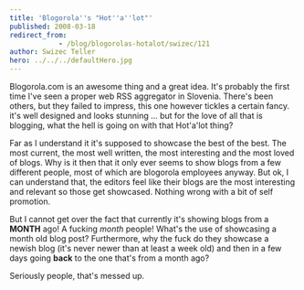 ```yaml
---
title: 'Blogorola''s "Hot''a''lot"'
published: 2008-03-18
redirect_from: 
            - /blog/blogorolas-hotalot/swizec/121
author: Swizec Teller
hero: ../../../defaultHero.jpg
---
```

Blogorola.com is an awesome thing and a great idea. It's probably the first time I've seen a proper web RSS aggregator in Slovenia. There's been others, but they failed to impress, this one however tickles a certain fancy. it's well designed and looks stunning ... but for the love of all that is blogging, what the hell is going on with that Hot'a'lot thing?

Far as I understand it it's supposed to showcase the best of the best. The most current, the most well written, the most interesting and the most loved of blogs. Why is it then that it only ever seems to show blogs from a few different people, most of which are blogorola employees anyway. But ok, I can understand that, the editors feel like their blogs are the most interesting and relevant so those get showcased. Nothing wrong with a bit of self promotion.

But I cannot get over the fact that currently it's showing blogs from a **MONTH** ago! A fucking _month_ people! What's the use of showcasing a month old blog post? Furthermore, why the fuck do they showcase a newish blog (it's never newer than at least a week old) and then in a few days going **back** to the one that's from a month ago?

Seriously people, that's messed up.